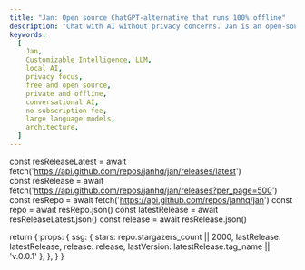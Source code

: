 ```yaml
---
title: "Jan: Open source ChatGPT-alternative that runs 100% offline"
description: "Chat with AI without privacy concerns. Jan is an open-source alternative to ChatGPT, running AI models locally on your device."
keywords:
  [
    Jan,
    Customizable Intelligence, LLM,
    local AI,
    privacy focus,
    free and open source,
    private and offline,
    conversational AI,
    no-subscription fee,
    large language models,
    architecture,
  ]
---
```



  const resReleaseLatest = await fetch('https://api.github.com/repos/janhq/jan/releases/latest')  
  const resRelease = await fetch('https://api.github.com/repos/janhq/jan/releases?per_page=500')  
  const resRepo = await fetch('https://api.github.com/repos/janhq/jan')
  const repo = await resRepo.json()
  const latestRelease = await resReleaseLatest.json()
  const release = await resRelease.json()

  return {
    props: {
      ssg: {
        stars: repo.stargazers_count || 2000,
        lastRelease: latestRelease,
        release: release,
        lastVersion: latestRelease.tag_name || 'v.0.0.1'
      },
    },
  }
}

<Home />
